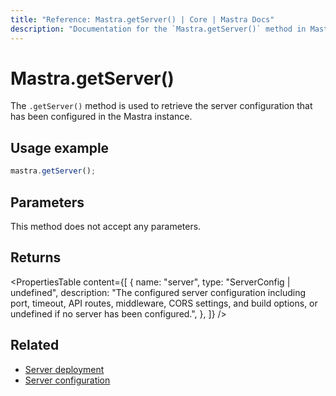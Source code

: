 ```yaml
---
title: "Reference: Mastra.getServer() | Core | Mastra Docs"
description: "Documentation for the `Mastra.getServer()` method in Mastra, which retrieves the configured server configuration."
---
```


# Mastra.getServer()

The `.getServer()` method is used to retrieve the server configuration that has been configured in the Mastra instance.

## Usage example

```typescript copy
mastra.getServer();
```

## Parameters

This method does not accept any parameters.

## Returns

<PropertiesTable
  content={[
    {
      name: "server",
      type: "ServerConfig | undefined",
      description: "The configured server configuration including port, timeout, API routes, middleware, CORS settings, and build options, or undefined if no server has been configured.",
    },
  ]}
/>

## Related

- [Server deployment](../../docs/deployment/server-deployment.mdx)
- [Server configuration](../../docs/server-db/custom-api-routes.mdx)
